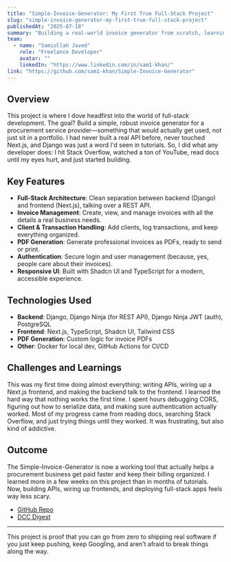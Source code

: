 ---
title: "Simple-Invoice-Generator: My First True Full-Stack Project"
slug: "simple-invoice-generator-my-first-true-full-stack-project"
publishedAt: "2025-07-18"
summary: "Building a real-world invoice generator from scratch, learning APIs, Next.js, Django, and more—all at once."
team:
  - name: "Samiullah Javed"
    role: "Freelance Developer"
    avatar: ""
    linkedIn: "https://www.linkedin.com/in/sam1-khan/"
link: "https://github.com/sam1-khan/Simple-Invoice-Generator"
---

## Overview

This project is where I dove headfirst into the world of full-stack development. The goal? Build a simple, robust invoice generator for a procurement service provider—something that would actually get used, not just sit in a portfolio. I had never built a real API before, never touched Next.js, and Django was just a word I'd seen in tutorials. So, I did what any developer does: I hit Stack Overflow, watched a ton of YouTube, read docs until my eyes hurt, and just started building.

## Key Features

- **Full-Stack Architecture**: Clean separation between backend (Django) and frontend (Next.js), talking over a REST API.
- **Invoice Management**: Create, view, and manage invoices with all the details a real business needs.
- **Client & Transaction Handling**: Add clients, log transactions, and keep everything organized.
- **PDF Generation**: Generate professional invoices as PDFs, ready to send or print.
- **Authentication**: Secure login and user management (because, yes, people care about their invoices).
- **Responsive UI**: Built with Shadcn UI and TypeScript for a modern, accessible experience.

## Technologies Used

- **Backend**: Django, Django Ninja (for REST API), Django Ninja JWT (auth), PostgreSQL
- **Frontend**: Next.js, TypeScript, Shadcn UI, Tailwind CSS
- **PDF Generation**: Custom logic for invoice PDFs
- **Other**: Docker for local dev, GitHub Actions for CI/CD

## Challenges and Learnings

This was my first time doing almost everything: writing APIs, wiring up a Next.js frontend, and making the backend talk to the frontend. I learned the hard way that nothing works the first time. I spent hours debugging CORS, figuring out how to serialize data, and making sure authentication actually worked. Most of my progress came from reading docs, searching Stack Overflow, and just trying things until they worked. It was frustrating, but also kind of addictive.

## Outcome

The Simple-Invoice-Generator is now a working tool that actually helps a procurement business get paid faster and keep their billing organized. I learned more in a few weeks on this project than in months of tutorials. Now, building APIs, wiring up frontends, and deploying full-stack apps feels way less scary.

- [GitHub Repo](https://github.com/sam1-khan/Simple-Invoice-Generator)
- [DCC Digest](https://gitdocs1.s3.amazonaws.com/digests/sam1-khan-simple-invoice-generator/c13a650b-7700-45c6-8e1b-f043c5273f9d.txt)

---

This project is proof that you can go from zero to shipping real software if you just keep pushing, keep Googling, and aren't afraid to break things along the way.
